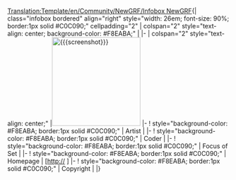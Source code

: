 <noinclude>[[Translation:Template/en/Community/NewGRF/Infobox NewGRF]]</noinclude>{| class="infobox bordered" align="right" style="width: 26em; font-size: 90%; border:1px solid #C0C090;" cellpadding="2"
| colspan="2" style="text-align: center; background-color: #F8EABA;" | '''''{{{setname}}}'''''
|-
| colspan="2" style="text-align: center;" |[[File:{{{screenshot}}}|center|200px]]
|-
! style="background-color: #F8EABA; border:1px solid #C0C090;" | Artist
| {{{artist}}}
|-
! style="background-color: #F8EABA; border:1px solid #C0C090;" | Coder
| {{{coder}}}
|-
! style="background-color: #F8EABA; border:1px solid #C0C090;" | Focus of Set
| {{{focus}}}
|-
! style="background-color: #F8EABA; border:1px solid #C0C090;" | Homepage
| [http://{{{homepage}}} {{{homepagename}}}]
|-
! style="background-color: #F8EABA; border:1px solid #C0C090;" | Copyright
| {{{copyright}}}
|}